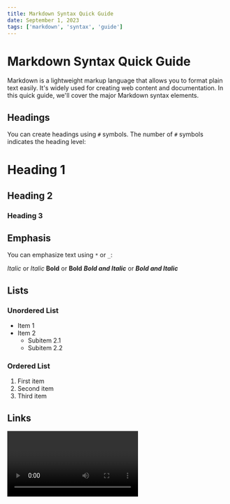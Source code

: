```yaml
---
title: Markdown Syntax Quick Guide
date: September 1, 2023
tags: ['markdown', 'syntax', 'guide']
---
```


# Markdown Syntax Quick Guide

Markdown is a lightweight markup language that allows you to format plain text easily. It's widely used for creating web content and documentation. In this quick guide, we'll cover the major Markdown syntax elements.

## Headings

You can create headings using `#` symbols. The number of `#` symbols indicates the heading level:

# Heading 1
## Heading 2
### Heading 3

## Emphasis

You can emphasize text using `*` or `_`:

*Italic* or _Italic_
**Bold** or __Bold__
***Bold and Italic*** or ___Bold and Italic___

## Lists

### Unordered List

- Item 1
- Item 2
  - Subitem 2.1
  - Subitem 2.2

### Ordered List

1. First item
2. Second item
3. Third item

## Links

<Video id='6ih_3m_UPKg' />

You can create links like this:

[Visit OpenAI](https://www.openai.com)

## Images

You can embed images using an exclamation mark and square brackets:

![Markdown Logo](https://markdown-here.com/img/icon256.png)




![Custom image]('https://images.unsplash.com/photo-1675722855067-fddca73c9f1a?ixlib=rb-4.0.3&ixid=M3wxMjA3fDB8MHxwaG90by1wYWdlfHx8fGVufDB8fHx8fA%3D%3D&auto=format&fit=crop&w=500&q=80')



## Blockquotes

> This is a blockquote. You can use it for citing text or adding comments.

## Code

Inline code: `code here`

You can also create code blocks by wrapping the code in triple backticks:

```python
def hello_world():
    print("Hello, world!")
```

